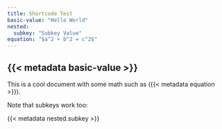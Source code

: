 ```yaml
---
title: Shortcode Test
basic-value: "Hello World"
nested:
  subkey: "Subkey Value"
equation: "$a^2 + b^2 = c^2$"
---
```


## {{< metadata basic-value >}}

This is a cool document with some math such as ({{< metadata equation >}}).

Note that subkeys work too:

{{< metadata nested.subkey >}}